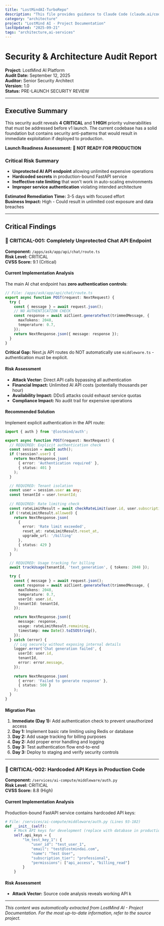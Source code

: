 ```yaml
---
title: "LostMindAI-TurboRepo"
description: "This file provides guidance to Claude Code (claude.ai/code) when working with code in this repository."
category: "architecture"
project: "LostMind AI - Project Documentation"
lastUpdated: "2025-09-21"
tags: "architecture,ai-services"
---
```


# Security & Architecture Audit Report

**Project:** LostMind AI Platform  
**Audit Date:** September 12, 2025  
**Auditor:** Senior Security Architect  
**Version:** 1.0  
**Status:** PRE-LAUNCH SECURITY REVIEW  

---

## Executive Summary

This security audit reveals **4 CRITICAL** and **1 HIGH** priority vulnerabilities that must be addressed before v1 launch. The current codebase has a solid foundation but contains security anti-patterns that would result in immediate exploitation if deployed to production.

**Launch Readiness Assessment:** 🔴 **NOT READY FOR PRODUCTION**

### Critical Risk Summary
- **Unprotected AI API endpoint** allowing unlimited expensive operations
- **Hardcoded secrets** in production-bound FastAPI service
- **Ineffective rate limiting** that won't work in auto-scaling environments
- **Improper service authentication** violating intended architecture

**Estimated Remediation Time:** 3-5 days with focused effort  
**Business Impact:** High - Could result in unlimited cost exposure and data breaches

---

## Critical Findings

### 🚨 **CRITICAL-001: Completely Unprotected Chat API Endpoint**

**Component:** `/apps/ask/app/api/chat/route.ts`  
**Risk Level:** CRITICAL  
**CVSS Score:** 9.1 (Critical)

#### Current Implementation Analysis
The main AI chat endpoint has **zero authentication controls**:

```typescript
// File: /apps/ask/app/api/chat/route.ts
export async function POST(request: NextRequest) {
  try {
    const { message } = await request.json();
    // NO AUTHENTICATION CHECK
    const response = await aiClient.generateText(trimmedMessage, {
      maxTokens: 2048,
      temperature: 0.7,
    });
    return NextResponse.json({ message: response });
  }
}
```

**Critical Gap:** Next.js API routes do NOT automatically use `middleware.ts` - authentication must be explicit.

#### Risk Assessment
- **Attack Vector:** Direct API calls bypassing all authentication
- **Financial Impact:** Unlimited AI API costs (potentially thousands per hour)
- **Availability Impact:** DDoS attacks could exhaust service quotas
- **Compliance Impact:** No audit trail for expensive operations

#### Recommended Solution
Implement explicit authentication in the API route:

```typescript
import { auth } from '@lostmind/auth';

export async function POST(request: NextRequest) {
  // REQUIRED: Explicit authentication check
  const session = await auth();
  if (!session?.user) {
    return NextResponse.json(
      { error: 'Authentication required' },
      { status: 401 }
    );
  }

  // REQUIRED: Tenant isolation
  const user = session.user as any;
  const tenantId = user.tenantId;
  
  // REQUIRED: Rate limiting check
  const rateLimitResult = await checkRateLimit(user.id, user.subscription_tier);
  if (!rateLimitResult.allowed) {
    return NextResponse.json(
      { 
        error: 'Rate limit exceeded',
        reset_at: rateLimitResult.reset_at,
        upgrade_url: '/billing'
      },
      { status: 429 }
    );
  }

  // REQUIRED: Usage tracking for billing
  await trackUsage(tenantId, 'text_generation', { tokens: 2048 });

  try {
    const { message } = await request.json();
    const response = await aiClient.generateText(trimmedMessage, {
      maxTokens: 2048,
      temperature: 0.7,
      userId: user.id,
      tenantId: tenantId,
    });

    return NextResponse.json({
      message: response,
      usage: rateLimitResult.remaining,
      timestamp: new Date().toISOString(),
    });
  } catch (error) {
    // Log securely without exposing internal details
    logger.error('Chat generation failed', {
      userId: user.id,
      tenantId,
      error: error.message,
    });
    
    return NextResponse.json(
      { error: 'Failed to generate response' },
      { status: 500 }
    );
  }
}
```

#### Migration Plan
1. **Immediate (Day 1):** Add authentication check to prevent unauthorized access
2. **Day 1:** Implement basic rate limiting using Redis or database
3. **Day 2:** Add usage tracking for billing purposes
4. **Day 2:** Add proper error handling and logging
5. **Day 3:** Test authentication flow end-to-end
6. **Day 3:** Deploy to staging and verify security controls

---

### 🚨 **CRITICAL-002: Hardcoded API Keys in Production Code**

**Component:** `/services/ai-compute/middleware/auth.py`  
**Risk Level:** CRITICAL  
**CVSS Score:** 8.8 (High)

#### Current Implementation Analysis
Production-bound FastAPI service contains hardcoded API keys:

```python
# File: /services/ai-compute/middleware/auth.py (Lines 93-102)
def __init__(self):
    # Mock API keys for development (replace with database in production)
    self.api_keys = {
        "lm_test_key_1": {
            "user_id": "test_user_1",
            "email": "test@lostmindai.com",
            "name": "Test User",
            "subscription_tier": "professional",
            "permissions": ["api_access", "billing_read"]
        }
    }
```

#### Risk Assessment
- **Attack Vector:** Source code analysis reveals working API k

---
*This content was automatically extracted from LostMind AI - Project Documentation. For the most up-to-date information, refer to the source project.*
